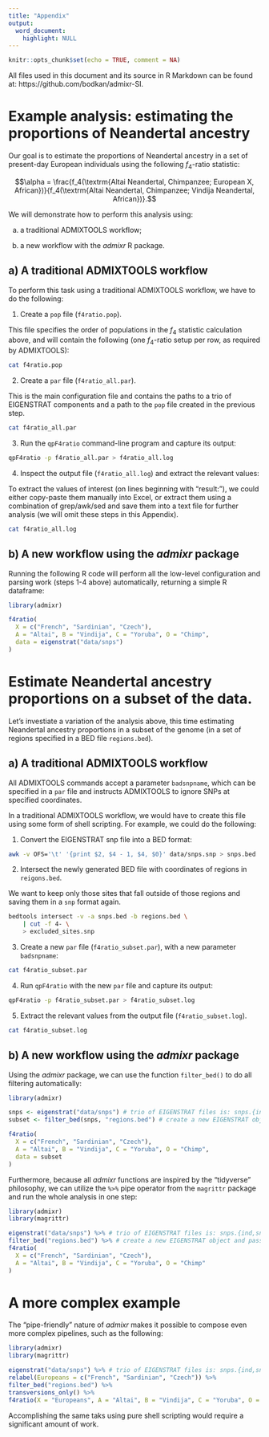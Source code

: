 ```yaml
---
title: "Appendix"
output:
  word_document:
    highlight: NULL
---
```


```r
knitr::opts_chunk$set(echo = TRUE, comment = NA)
```





All files used in this document and its source in R Markdown can be found at:
https://github.com/bodkan/admixr-SI.




# Example analysis: estimating the proportions of Neandertal ancestry



Our goal is to estimate the proportions of Neandertal ancestry in a set of
present-day European individuals using the following $f_4$-ratio statistic:

$$\alpha = \frac{f_4(\textrm{Altai Neandertal, Chimpanzee; European X, African})}{f_4(\textrm{Altai Neandertal, Chimpanzee; Vindija Neandertal, African})}.$$

We will demonstrate how to perform this analysis using:

a) a traditional ADMIXTOOLS workflow;

b) a new workflow with the _admixr_ R package.



## a) A traditional ADMIXTOOLS workflow

To perform this task using a traditional ADMIXTOOLS workflow, we have to do
the following:

1. Create a `pop` file (`f4ratio.pop`).

This file specifies the order of populations in the $f_4$ statistic calculation
above, and will contain the following (one $f_4$-ratio setup per row, as
required by ADMIXTOOLS):

```bash
cat f4ratio.pop
```

2. Create a `par` file (`f4ratio_all.par`).

This is the main configuration file and contains the paths to a trio of EIGENSTRAT
components and a path to the `pop` file created in the previous step.

```bash
cat f4ratio_all.par
```

3. Run the `qpF4ratio` command-line program and capture its output:

```bash
qpF4ratio -p f4ratio_all.par > f4ratio_all.log
```

4. Inspect the output file (`f4ratio_all.log`) and extract the relevant values:

To extract the values of interest (on lines beginning with "result:"), we could
either copy-paste them manually into Excel, or extract them using a combination
of grep/awk/sed and save them into a text file for further analysis (we will
omit these steps in this Appendix).

```bash
cat f4ratio_all.log
```

## b) A new workflow using the _admixr_ package

Running the following R code will perform all the low-level configuration and
parsing work (steps 1-4 above) automatically, returning a simple R dataframe:

```r
library(admixr)

f4ratio(
  X = c("French", "Sardinian", "Czech"),
  A = "Altai", B = "Vindija", C = "Yoruba", O = "Chimp",
  data = eigenstrat("data/snps")
)
```


# Estimate Neandertal ancestry proportions on a subset of the data.

Let's investiate a variation of the analysis above, this time estimating
Neandertal ancestry proportions in a subset of the genome (in a set of regions
specified in a BED file `regions.bed`).

## a) A traditional ADMIXTOOLS workflow

All ADMIXTOOLS commands accept a parameter `badsnpname`, which can be specified
in a `par` file and instructs ADMIXTOOLS to ignore SNPs at specified
coordinates.

In a traditional ADMIXTOOLS workflow, we would have to create this file using
some form of shell scripting. For example, we could do the following:

1. Convert the EIGENSTRAT snp file into a BED format:

```bash
awk -v OFS='\t' '{print $2, $4 - 1, $4, $0}' data/snps.snp > snps.bed
```

2. Intersect the newly generated BED file with coordinates of regions in
`reigons.bed`.

We want to keep only those sites that fall outside of those regions and saving
them in a `snp` format again.

```bash
bedtools intersect -v -a snps.bed -b regions.bed \
    | cut -f 4- \
    > excluded_sites.snp
```

3. Create a new `par` file (`f4ratio_subset.par`), with a new parameter
`badsnpname`:

```bash
cat f4ratio_subset.par
```

4. Run `qpF4ratio` with the new `par` file and capture its output:

```bash
qpF4ratio -p f4ratio_subset.par > f4ratio_subset.log
```

5. Extract the relevant values from the output file (`f4ratio_subset.log`).

```bash
cat f4ratio_subset.log
```



## b) A new workflow using the _admixr_ package


Using the _admixr_ package, we can use the function `filter_bed()` to do
all filtering automatically:

```r
library(admixr)

snps <- eigenstrat("data/snps") # trio of EIGENSTRAT files is: snps.{ind,snp,geno}
subset <- filter_bed(snps, "regions.bed") # create a new EIGENSTRAT object

f4ratio(
  X = c("French", "Sardinian", "Czech"),
  A = "Altai", B = "Vindija", C = "Yoruba", O = "Chimp",
  data = subset
)
```


Furthermore, because all _admixr_ functions are inspired by the "tidyverse"
philosophy, we can utilize the `%>%` pipe operator from the `magrittr` package
and run the whole analysis in one step:

```r
library(admixr)
library(magrittr)

eigenstrat("data/snps") %>% # trio of EIGENSTRAT files is: snps.{ind,snp,geno}
filter_bed("regions.bed") %>% # create a new EIGENSTRAT object and pass it further
f4ratio(
  X = c("French", "Sardinian", "Czech"),
  A = "Altai", B = "Vindija", C = "Yoruba", O = "Chimp"
)
```




# A more complex example

The "pipe-friendly" nature of _admixr_ makes it possible to compose even more
complex pipelines, such as the following:

```r
library(admixr)
library(magrittr)

eigenstrat("data/snps") %>% # trio of EIGENSTRAT files is: snps.{ind,snp,geno}
relabel(Europeans = c("French", "Sardinian", "Czech")) %>%
filter_bed("regions.bed") %>%
transversions_only() %>%
f4ratio(X = "Europeans", A = "Altai", B = "Vindija", C = "Yoruba", O = "Chimp")
```

Accomplishing the same taks using pure shell scripting would require
a significant amount of work.